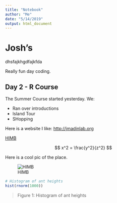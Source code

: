 ```yaml
---
title: "Notebook"
author: "Me"
date: "5/14/2019"
output: html_document
---
```


# Josh's 

dhsfajkhgdfajkfda

Really fun day coding.

## Day 2 - R Course

The Summer Course started yesterday. We:

- Ran over introductions
- Island Tour
- SHopping

Here is a website I like: <http://jmadinlab.org>

[HIMB](http://jmadinlab.org)

$$ x^2 = \frac{y^2}{z^2} $$

Here is a cool pic of the place.

![HIMB](data/aerial_himb_joshua_levy.jpg)


```r
# Histogram of ant heights
hist(rnorm(1000))
```

> Figure 1: Histogram of ant heights







